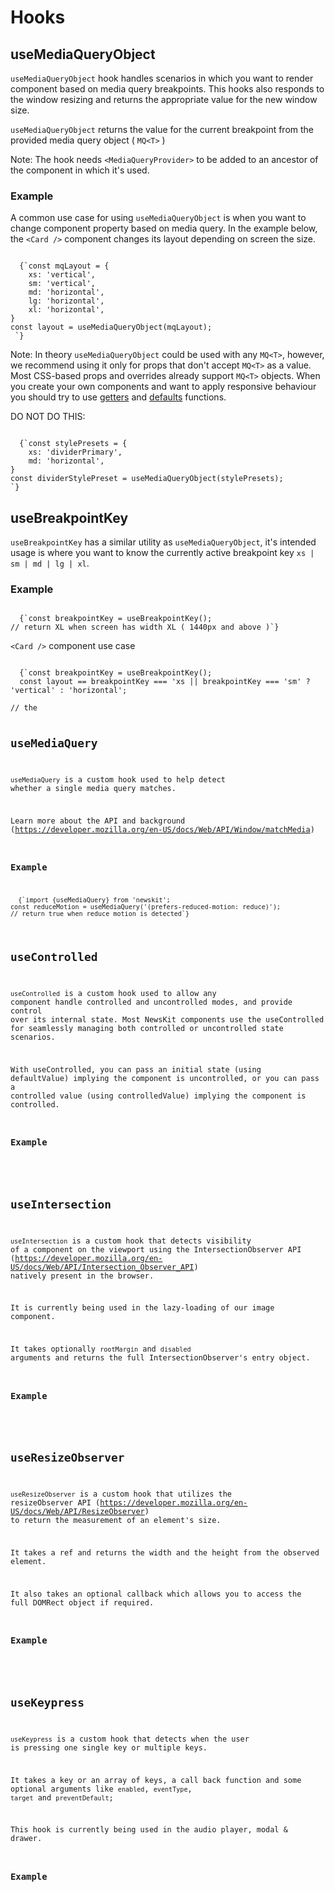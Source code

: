 

# Hooks

## useMediaQueryObject

`useMediaQueryObject` hook handles scenarios in which you want to render component based on media query breakpoints.
This hooks also responds to the window resizing and returns the appropriate value for the new window size.

`useMediaQueryObject` returns the value for the current breakpoint from the provided media query object ( `MQ<T>` )

Note: The hook needs `<MediaQueryProvider>` to be added to an ancestor of the component in which it's used.

### Example

A common use case for using `useMediaQueryObject` is when you want to change component property based on media query.
In the example below, the `<Card />` component changes its layout depending on screen the size.

<Code>
  {`const mqLayout = {
    xs: 'vertical',
    sm: 'vertical',
    md: 'horizontal',
    lg: 'horizontal',
    xl: 'horizontal',
}
const layout = useMediaQueryObject(mqLayout);
<Card layout={layout} /> `}
</Code>

Note: In theory `useMediaQueryObject` could be used with any `MQ<T>`, however, we recommend using it only for props that don't accept `MQ<T>` as a value. Most CSS-based props and overrides already support `MQ<T>` objects.
When you create your own components and want to apply responsive behaviour you should try to use <a href="/components/utils/get-from-theme">getters</a> and <a href="/components/utils/get-defaults">defaults</a> functions.

DO NOT DO THIS:

<Code>
  {`const stylePresets = {
    xs: 'dividerPrimary',
    md: 'horizontal',
}
const dividerStylePreset = useMediaQueryObject(stylePresets);
<Divider overrides={{stylePreset: dividerStylePreset}} />`}
</Code>

## useBreakpointKey

`useBreakpointKey` has a similar utility as `useMediaQueryObject`, it's intended usage is where you want to know the currently active breakpoint key `xs | sm | md | lg | xl`.

### Example

<Code>
  {`const breakpointKey = useBreakpointKey();
// return XL when screen has width XL ( 1440px and above )`}
</Code>

`<Card />` component use case

<Code>
  {`const breakpointKey = useBreakpointKey();
  const layout == breakpointKey === 'xs || breakpointKey === 'sm' ? 'vertical' : 'horizontal';
<Card layout={layout} />
// the <Card will render verticaly on XS and SM screens and Horizontaly on the rest of breakpoints`}

</Code>

## useMediaQuery

`useMediaQuery` is a custom hook used to help detect whether a single media query matches.

Learn more about the API and background (https://developer.mozilla.org/en-US/docs/Web/API/Window/matchMedia)

### Example

<Code>
  {`import {useMediaQuery} from 'newskit';
const reduceMotion = useMediaQuery('(prefers-reduced-motion: reduce)');
// return true when reduce motion is detected`}
</Code>

## useControlled

`useControlled` is a custom hook used to allow any component handle controlled and uncontrolled modes, and provide control over its internal state.
Most NewsKit components use the useControlled for seamlessly managing both controlled or uncontrolled state scenarios.

With useControlled, you can pass an initial state (using defaultValue) implying the component is uncontrolled,
or you can pass a controlled value (using controlledValue) implying the component is controlled.

### Example

<CodeFromFile path="examples/hooks/use-controlled.tsx" tabIndex={0} />

## useIntersection

`useIntersection` is a custom hook that detects visibility of a component on the viewport using the IntersectionObserver API (https://developer.mozilla.org/en-US/docs/Web/API/Intersection_Observer_API) natively present in the browser.

It is currently being used in the lazy-loading of our image component.

It takes optionally `rootMargin` and `disabled` arguments and returns the full IntersectionObserver's entry object.

### Example

<CodeFromFile path="examples/hooks/use-intersection.tsx" tabIndex={0} />

## useResizeObserver

`useResizeObserver` is a custom hook that utilizes the resizeObserver API (https://developer.mozilla.org/en-US/docs/Web/API/ResizeObserver) to return the measurement of an element's size.

It takes a ref and returns the width and the height from the observed element.

It also takes an optional callback which allows you to access the full DOMRect object if required.

### Example

<CodeFromFile path="examples/hooks/use-resize-observer.tsx" tabIndex={0} />

## useKeypress

`useKeypress` is a custom hook that detects when the user is pressing one single key or multiple keys.

It takes a key or an array of keys, a call back function and some optional arguments like `enabled`, `eventType`, `target` and `preventDefault`;

This hook is currently being used in the audio player, modal & drawer.

### Example

<CodeFromFile path="examples/hooks/use-keypress.tsx" tabIndex={0} />
